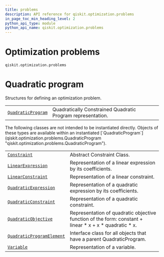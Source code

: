 ```yaml
---
title: problems
description: API reference for qiskit.optimization.problems
in_page_toc_min_heading_level: 2
python_api_type: module
python_api_name: qiskit.optimization.problems
---
```


<span id="module-qiskit.optimization.problems" />

<span id="qiskit-optimization-problems" />

# Optimization problems

<span id="module-qiskit.optimization.problems" />

`qiskit.optimization.problems`

# Quadratic program

Structures for defining an optimization problem.

|                                                                                                                     |                                                             |
| ------------------------------------------------------------------------------------------------------------------- | ----------------------------------------------------------- |
| [`QuadraticProgram`](qiskit.optimization.problems.QuadraticProgram "qiskit.optimization.problems.QuadraticProgram") | Quadratically Constrained Quadratic Program representation. |

<Admonition title="Note" type="note">
  The following classes are not intended to be instantiated directly. Objects of these types are available within an instantiated [`QuadraticProgram`](qiskit.optimization.problems.QuadraticProgram "qiskit.optimization.problems.QuadraticProgram").
</Admonition>

|                                                                                                                                          |                                                                                                           |
| ---------------------------------------------------------------------------------------------------------------------------------------- | --------------------------------------------------------------------------------------------------------- |
| [`Constraint`](qiskit.optimization.problems.Constraint "qiskit.optimization.problems.Constraint")                                        | Abstract Constraint Class.                                                                                |
| [`LinearExpression`](qiskit.optimization.problems.LinearExpression "qiskit.optimization.problems.LinearExpression")                      | Representation of a linear expression by its coefficients.                                                |
| [`LinearConstraint`](qiskit.optimization.problems.LinearConstraint "qiskit.optimization.problems.LinearConstraint")                      | Representation of a linear constraint.                                                                    |
| [`QuadraticExpression`](qiskit.optimization.problems.QuadraticExpression "qiskit.optimization.problems.QuadraticExpression")             | Representation of a quadratic expression by its coefficients.                                             |
| [`QuadraticConstraint`](qiskit.optimization.problems.QuadraticConstraint "qiskit.optimization.problems.QuadraticConstraint")             | Representation of a quadratic constraint.                                                                 |
| [`QuadraticObjective`](qiskit.optimization.problems.QuadraticObjective "qiskit.optimization.problems.QuadraticObjective")                | Representation of quadratic objective function of the form: constant + linear \* x + x \* quadratic \* x. |
| [`QuadraticProgramElement`](qiskit.optimization.problems.QuadraticProgramElement "qiskit.optimization.problems.QuadraticProgramElement") | Interface class for all objects that have a parent QuadraticProgram.                                      |
| [`Variable`](qiskit.optimization.problems.Variable "qiskit.optimization.problems.Variable")                                              | Representation of a variable.                                                                             |

